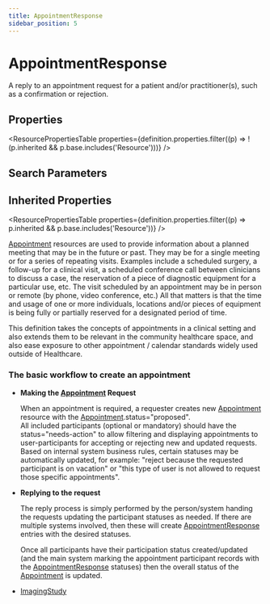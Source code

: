 ```yaml
---
title: AppointmentResponse
sidebar_position: 5
---
```


# AppointmentResponse

A reply to an appointment request for a patient and/or practitioner(s), such as a confirmation or rejection.

<Tabs queryString="intro-section">
<TabItem value="schema" label="Schema" default>


## Properties


<ResourcePropertiesTable properties={definition.properties.filter((p) => !(p.inherited && p.base.includes('Resource')))} />

## Search Parameters

<SearchParamsTable searchParams={definition.searchParameters} />

## Inherited Properties

<ResourcePropertiesTable properties={definition.properties.filter((p) => p.inherited && p.base.includes('Resource'))} />

</TabItem>
  <TabItem value="usage" label="Usage">
    <div>   <a name="scope"></a>      <p>    <a href="/docs/api/fhir/resources/appointment">Appointment</a> resources are used to provide information about    a planned meeting that may be in the future or past.  They may be for a single meeting or   for a series of repeating visits.  Examples include a scheduled surgery, a follow-up for a   clinical visit, a scheduled conference call between clinicians to discuss a case, the reservation   of a piece of diagnostic equipment for a particular use, etc.  The visit scheduled by an appointment   may be in person or remote (by phone, video conference, etc.)  All that matters is that the time and   usage of one or more individuals, locations and/or pieces of equipment is being fully or partially   reserved for a designated period of time.   </p>   <p>   This definition takes the concepts of appointments in a clinical setting and also extends   them to be relevant in the community healthcare space, and also ease exposure to other   appointment / calendar standards widely used outside of Healthcare.   </p>   <a name="basic-workflow"></a>   <h3 class="self-link-parent"> The basic workflow to create an appointment <a href="https://www.hl7.org/fhir/appointmentresponse.html#basic-workflow" title="link to here" class="self-link"></a></h3>   <ul>    <li>     <b>Making the <a href="/docs/api/fhir/resources/appointment">Appointment</a> Request</b>     <p>      When an appointment is required, a requester creates new <a href="/docs/api/fhir/resources/appointment">Appointment</a> resource with the <a href="/docs/api/fhir/resources/appointment">Appointment</a>.status="proposed".<br/>      All included participants (optional or mandatory) should have the status="needs-action" to allow filtering and displaying      appointments to user-participants for accepting or rejecting new and updated requests. Based on internal system business rules,      certain statuses may be automatically updated, for example: "reject because the requested participant is on vacation" or       "this type of user is not allowed to request those specific appointments".     </p>    </li>    <li>     <b>Replying to the request</b>     <p>      The reply process is simply performed by the person/system handing the requests updating      the participant statuses as needed. If there are multiple systems involved, then these      will create <a href="/docs/api/fhir/resources/appointmentresponse">AppointmentResponse</a> entries with the desired statuses.     </p>     <p>      Once all participants have their participation status created/updated      (and the main system marking the appointment participant records with the <a href="/docs/api/fhir/resources/appointmentresponse">AppointmentResponse</a>      statuses) then the overall status of the <a href="/docs/api/fhir/resources/appointment">Appointment</a> is updated.     </p>    </li>   </ul>  </div>
    </TabItem>
  
  
  <TabItem value="referencedBy" label="Referenced By">
    <ul><li><a href="/docs/api/fhir/resources/imagingstudy">ImagingStudy</a></li></ul>
    </TabItem>

</Tabs>
